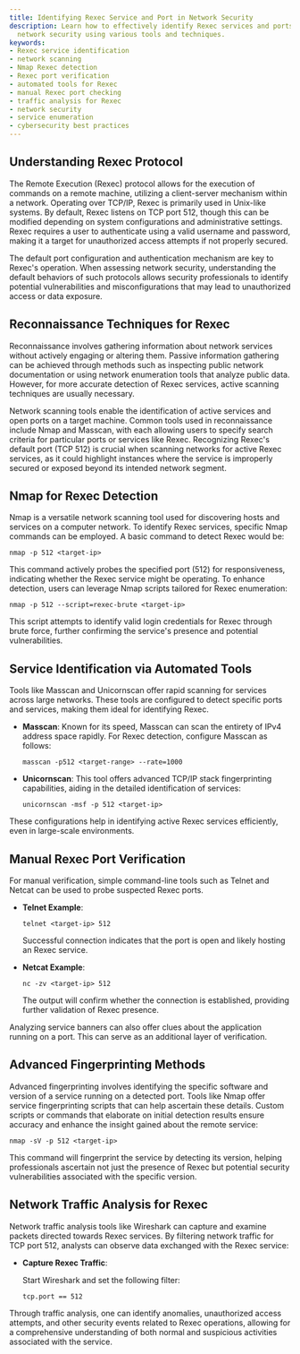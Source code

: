 ```yaml
---
title: Identifying Rexec Service and Port in Network Security
description: Learn how to effectively identify Rexec services and ports for enhanced
  network security using various tools and techniques.
keywords:
- Rexec service identification
- network scanning
- Nmap Rexec detection
- Rexec port verification
- automated tools for Rexec
- manual Rexec port checking
- traffic analysis for Rexec
- network security
- service enumeration
- cybersecurity best practices
---
```


## Understanding Rexec Protocol

The Remote Execution (Rexec) protocol allows for the execution of commands on a remote machine, utilizing a client-server mechanism within a network. Operating over TCP/IP, Rexec is primarily used in Unix-like systems. By default, Rexec listens on TCP port 512, though this can be modified depending on system configurations and administrative settings. Rexec requires a user to authenticate using a valid username and password, making it a target for unauthorized access attempts if not properly secured.

The default port configuration and authentication mechanism are key to Rexec's operation. When assessing network security, understanding the default behaviors of such protocols allows security professionals to identify potential vulnerabilities and misconfigurations that may lead to unauthorized access or data exposure.

## Reconnaissance Techniques for Rexec

Reconnaissance involves gathering information about network services without actively engaging or altering them. Passive information gathering can be achieved through methods such as inspecting public network documentation or using network enumeration tools that analyze public data. However, for more accurate detection of Rexec services, active scanning techniques are usually necessary.

Network scanning tools enable the identification of active services and open ports on a target machine. Common tools used in reconnaissance include Nmap and Masscan, with each allowing users to specify search criteria for particular ports or services like Rexec. Recognizing Rexec's default port (TCP 512) is crucial when scanning networks for active Rexec services, as it could highlight instances where the service is improperly secured or exposed beyond its intended network segment.

## Nmap for Rexec Detection

Nmap is a versatile network scanning tool used for discovering hosts and services on a computer network. To identify Rexec services, specific Nmap commands can be employed. A basic command to detect Rexec would be:

```shell
nmap -p 512 <target-ip>
```

This command actively probes the specified port (512) for responsiveness, indicating whether the Rexec service might be operating. To enhance detection, users can leverage Nmap scripts tailored for Rexec enumeration:

```shell
nmap -p 512 --script=rexec-brute <target-ip>
```

This script attempts to identify valid login credentials for Rexec through brute force, further confirming the service's presence and potential vulnerabilities.

## Service Identification via Automated Tools

Tools like Masscan and Unicornscan offer rapid scanning for services across large networks. These tools are configured to detect specific ports and services, making them ideal for identifying Rexec.

- **Masscan**: Known for its speed, Masscan can scan the entirety of IPv4 address space rapidly. For Rexec detection, configure Masscan as follows:

  ```shell
  masscan -p512 <target-range> --rate=1000
  ```

- **Unicornscan**: This tool offers advanced TCP/IP stack fingerprinting capabilities, aiding in the detailed identification of services:

  ```shell
  unicornscan -msf -p 512 <target-ip>
  ```

These configurations help in identifying active Rexec services efficiently, even in large-scale environments.

## Manual Rexec Port Verification

For manual verification, simple command-line tools such as Telnet and Netcat can be used to probe suspected Rexec ports.

- **Telnet Example**:

  ```shell
  telnet <target-ip> 512
  ```

  Successful connection indicates that the port is open and likely hosting an Rexec service.

- **Netcat Example**:

  ```shell
  nc -zv <target-ip> 512
  ```

  The output will confirm whether the connection is established, providing further validation of Rexec presence.

Analyzing service banners can also offer clues about the application running on a port. This can serve as an additional layer of verification.

## Advanced Fingerprinting Methods

Advanced fingerprinting involves identifying the specific software and version of a service running on a detected port. Tools like Nmap offer service fingerprinting scripts that can help ascertain these details. Custom scripts or commands that elaborate on initial detection results ensure accuracy and enhance the insight gained about the remote service:

```shell
nmap -sV -p 512 <target-ip>
```

This command will fingerprint the service by detecting its version, helping professionals ascertain not just the presence of Rexec but potential security vulnerabilities associated with the specific version.

## Network Traffic Analysis for Rexec

Network traffic analysis tools like Wireshark can capture and examine packets directed towards Rexec services. By filtering network traffic for TCP port 512, analysts can observe data exchanged with the Rexec service:

- **Capture Rexec Traffic**:

  Start Wireshark and set the following filter:

  ```plaintext
  tcp.port == 512
  ```

Through traffic analysis, one can identify anomalies, unauthorized access attempts, and other security events related to Rexec operations, allowing for a comprehensive understanding of both normal and suspicious activities associated with the service.